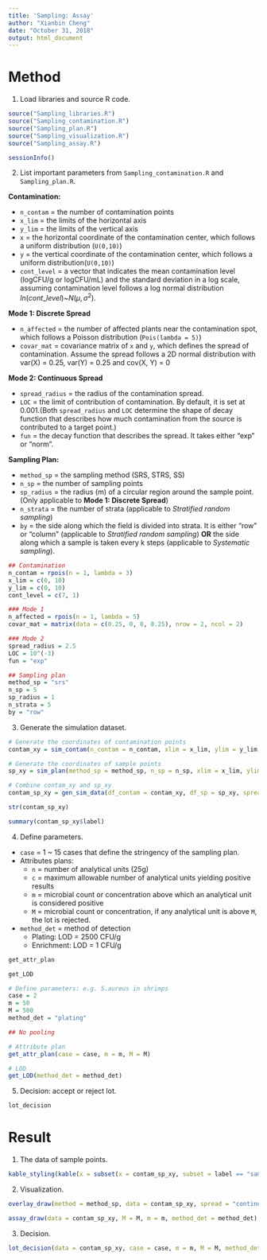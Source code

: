 ```yaml
---
title: 'Sampling: Assay'
author: "Xianbin Cheng"
date: "October 31, 2018"
output: html_document
---
```


# Method

1. Load libraries and source R code.

```r
source("Sampling_libraries.R")
source("Sampling_contamination.R")
source("Sampling_plan.R")
source("Sampling_visualization.R")
source("Sampling_assay.R")
```

```r
sessionInfo()
```

2. List important parameters from `Sampling_contamination.R` and `Sampling_plan.R`.

**Contamination:**  

  * `n_contam` = the number of contamination points 
  * `x_lim` = the limits of the horizontal axis  
  * `y_lim` = the limits of the vertical axis  
  * `x` = the horizontal coordinate of the contamination center, which follows a uniform distribution (`U(0,10)`)
  * `y` = the vertical coordinate of the contamination center, which follows a uniform distribution(`U(0,10)`)  
  * `cont_level` = a vector that indicates the mean contamination level (logCFU/g or logCFU/mL) and the standard deviation in a log scale, assuming contamination level follows a log normal distribution $ln(cont\_level)$~$N(\mu, \sigma^2)$. 

  **Mode 1: Discrete Spread** 

  * `n_affected` = the number of affected plants near the contamination spot, which follows a Poisson distribution (`Pois(lambda = 5)`)   
  * `covar_mat` = covariance matrix of `x` and `y`, which defines the spread of contamination. Assume the spread follows a 2D normal distribution with var(X) =     0.25, var(Y) = 0.25 and cov(X, Y) = 0  

  **Mode 2: Continuous Spread**

  * `spread_radius` = the radius of the contamination spread. 
  * `LOC` = the limit of contribution of contamination. By default, it is set at 0.001.(Both `spread_radius` and `LOC` determine the shape of decay function that describes how much contamination from the source is contributed to a target point.)
  * `fun` = the decay function that describes the spread. It takes either "exp" or "norm".

**Sampling Plan:**  
  
  * `method_sp` = the sampling method (SRS, STRS, SS)
  * `n_sp` = the number of sampling points
  * `sp_radius` = the radius (m) of a circular region around the sample point. (Only applicable to **Mode 1: Discrete Spread**)
  * `n_strata` = the number of strata (applicable to *Stratified random sampling*)
  * `by` = the side along which the field is divided into strata. It is either "row" or "column" (applicable to *Stratified random sampling*) **OR** the side along which a sample is taken every k steps (applicable to *Systematic sampling*).

```r
## Contamination
n_contam = rpois(n = 1, lambda = 3)
x_lim = c(0, 10)
y_lim = c(0, 10)
cont_level = c(7, 1)

### Mode 1
n_affected = rpois(n = 1, lambda = 5)
covar_mat = matrix(data = c(0.25, 0, 0, 0.25), nrow = 2, ncol = 2)

### Mode 2
spread_radius = 2.5
LOC = 10^(-3)
fun = "exp"

## Sampling plan
method_sp = "srs"
n_sp = 5
sp_radius = 1
n_strata = 5
by = "row"
```

3. Generate the simulation dataset.

```r
# Generate the coordinates of contamination points
contam_xy = sim_contam(n_contam = n_contam, xlim = x_lim, ylim = y_lim, covariance = covar_mat, n_affected = n_affected, radius = spread_radius, cont_level = cont_level) 

# Generate the coordinates of sample points
sp_xy = sim_plan(method_sp = method_sp, n_sp = n_sp, xlim = x_lim, ylim = y_lim, radius = sp_radius, by = by)

# Combine contam_xy and sp_xy
contam_sp_xy = gen_sim_data(df_contam = contam_xy, df_sp = sp_xy, spread_radius = spread_radius, LOC = LOC, fun = fun)
```

```r
str(contam_sp_xy)

summary(contam_sp_xy$label)
```

4. Define parameters.
  
  * `case` = 1 ~ 15 cases that define the stringency of the sampling plan.
  * Attributes plans:
      + `n` = number of analytical units (25g)
      + `c` = maximum allowable number of analytical units yielding positive results
      + `m` = microbial count or concentration above which an analytical unit is considered positive
      + `M` = microbial count or concentration, if any analytical unit is above `M`, the lot is rejected.
  * `method_det` = method of detection
      + Plating: LOD = 2500 CFU/g
      + Enrichment: LOD = 1 CFU/g
  
```r
get_attr_plan

get_LOD
```

```r
# Define parameters: e.g. S.aureus in shrimps
case = 2
m = 50
M = 500
method_det = "plating"
```

```r
## No pooling

# Attribute plan
get_attr_plan(case = case, m = m, M = M)

# LOD
get_LOD(method_det = method_det)
```

5. Decision: accept or reject lot.

```r
lot_decision
```

# Result

1. The data of sample points.

```r
kable_styling(kable(x = subset(x = contam_sp_xy, subset = label == "sample point"), format = "html"), full_width = FALSE)
```

2. Visualization.

```r
overlay_draw(method = method_sp, data = contam_sp_xy, spread = "continuous", xlim = x_lim, ylim = y_lim, n_strata = n_strata, by = by)
```

```r
assay_draw(data = contam_sp_xy, M = M, m = m, method_det = method_det)
```

3. Decision.

```r
lot_decision(data = contam_sp_xy, case = case, m = m, M = M, method_det = method_det)
```

